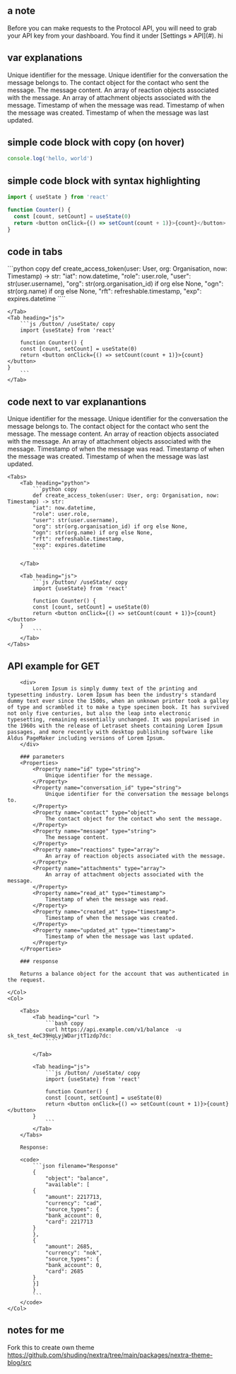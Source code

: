 
## a note
<Note>
    Before you can make requests to the Protocol API, you will need to grab your
    API key from your dashboard. You find it under [Settings &raquo; API](#).
</Note>

<Warn>
    hi
</Warn>

## var explanations
<Properties>
    <Property name="id" type="string">
        Unique identifier for the message.
    </Property>
    <Property name="conversation_id" type="string">
        Unique identifier for the conversation the message belongs to.
    </Property>
    <Property name="contact" type="object">
        The contact object for the contact who sent the message.
    </Property>
    <Property name="message" type="string">
        The message content.
    </Property>
    <Property name="reactions" type="array">
        An array of reaction objects associated with the message.
    </Property>
    <Property name="attachments" type="array">
        An array of attachment objects associated with the message.
    </Property>
    <Property name="read_at" type="timestamp">
        Timestamp of when the message was read.
    </Property>
    <Property name="created_at" type="timestamp">
        Timestamp of when the message was created.
    </Property>
    <Property name="updated_at" type="timestamp">
        Timestamp of when the message was last updated.
    </Property>
</Properties>

## simple code block with copy (on hover)

```js copy
console.log('hello, world')
```


## simple code block with syntax highlighting
```js /button/ /useState/ copy
import { useState } from 'react'

function Counter() {
  const [count, setCount] = useState(0)
  return <button onClick={() => setCount(count + 1)}>{count}</button>
}
```

## code in tabs

<Tabs>
    <Tab heading="python">
        ```python copy
        def create_access_token(user: User, org: Organisation, now: Timestamp) -> str:
        "iat": now.datetime,
        "role": user.role,
        "user": str(user.username),
        "org": str(org.organisation_id) if org else None,
        "ogn": str(org.name) if org else None,
        "rft": refreshable.timestamp,
        "exp": expires.datetime
        ````

    </Tab>
    <Tab heading="js">
        ```js /button/ /useState/ copy
        import {useState} from 'react'

        function Counter() {
        const [count, setCount] = useState(0)
        return <button onClick={() => setCount(count + 1)}>{count}</button>
    }
        ```
    </Tab>
</Tabs>



## code next to var explanantions


<div className="flex">
    <Properties>
        <Property name="id" type="string">
            Unique identifier for the message.
        </Property>
        <Property name="conversation_id" type="string">
            Unique identifier for the conversation the message belongs to.
        </Property>
        <Property name="contact" type="object">
            The contact object for the contact who sent the message.
        </Property>
        <Property name="message" type="string">
            The message content.
        </Property>
        <Property name="reactions" type="array">
            An array of reaction objects associated with the message.
        </Property>
        <Property name="attachments" type="array">
            An array of attachment objects associated with the message.
        </Property>
        <Property name="read_at" type="timestamp">
            Timestamp of when the message was read.
        </Property>
        <Property name="created_at" type="timestamp">
            Timestamp of when the message was created.
        </Property>
        <Property name="updated_at" type="timestamp">
            Timestamp of when the message was last updated.
        </Property>
    </Properties>

    <Tabs>
        <Tab heading="python">
            ```python copy
            def create_access_token(user: User, org: Organisation, now: Timestamp) -> str:
            "iat": now.datetime,
            "role": user.role,
            "user": str(user.username),
            "org": str(org.organisation_id) if org else None,
            "ogn": str(org.name) if org else None,
            "rft": refreshable.timestamp,
            "exp": expires.datetime
            ````

        </Tab>

        <Tab heading="js">
            ```js /button/ /useState/ copy
            import {useState} from 'react'

            function Counter() {
            const [count, setCount] = useState(0)
            return <button onClick={() => setCount(count + 1)}>{count}</button>
        }
            ```
        </Tab>
    </Tabs>

</div>



## API example for GET


<Row>
    <Col>

        <div>
            Lorem Ipsum is simply dummy text of the printing and typesetting industry. Lorem Ipsum has been the industry's standard dummy text ever since the 1500s, when an unknown printer took a galley of type and scrambled it to make a type specimen book. It has survived not only five centuries, but also the leap into electronic typesetting, remaining essentially unchanged. It was popularised in the 1960s with the release of Letraset sheets containing Lorem Ipsum passages, and more recently with desktop publishing software like Aldus PageMaker including versions of Lorem Ipsum.
        </div>

        ### parameters
        <Properties>
            <Property name="id" type="string">
                Unique identifier for the message.
            </Property>
            <Property name="conversation_id" type="string">
                Unique identifier for the conversation the message belongs to.
            </Property>
            <Property name="contact" type="object">
                The contact object for the contact who sent the message.
            </Property>
            <Property name="message" type="string">
                The message content.
            </Property>
            <Property name="reactions" type="array">
                An array of reaction objects associated with the message.
            </Property>
            <Property name="attachments" type="array">
                An array of attachment objects associated with the message.
            </Property>
            <Property name="read_at" type="timestamp">
                Timestamp of when the message was read.
            </Property>
            <Property name="created_at" type="timestamp">
                Timestamp of when the message was created.
            </Property>
            <Property name="updated_at" type="timestamp">
                Timestamp of when the message was last updated.
            </Property>
        </Properties>

        ### response

        Returns a balance object for the account that was authenticated in the request.

    </Col>
    <Col>

        <Tabs>
            <Tab heading="curl ">
                ```bash copy
                curl https://api.example.com/v1/balance  -u sk_test_4eC39HqLyjWDarjtT1zdp7dc:
                ````

            </Tab>

            <Tab heading="js">
                ```js /button/ /useState/ copy
                import {useState} from 'react'

                function Counter() {
                const [count, setCount] = useState(0)
                return <button onClick={() => setCount(count + 1)}>{count}</button>
            }
                ```
            </Tab>
        </Tabs>

        Response:

        <code>
            ```json filename="Response"
            {
                "object": "balance",
                "available": [
            {
                "amount": 2217713,
                "currency": "cad",
                "source_types": {
                "bank_account": 0,
                "card": 2217713
            }
            },
            {
                "amount": 2685,
                "currency": "nok",
                "source_types": {
                "bank_account": 0,
                "card": 2685
            }
            }]
            }
            ```
        </code>
    </Col>
</Row>



## notes for me

Fork this to create own theme https://github.com/shuding/nextra/tree/main/packages/nextra-theme-blog/src

